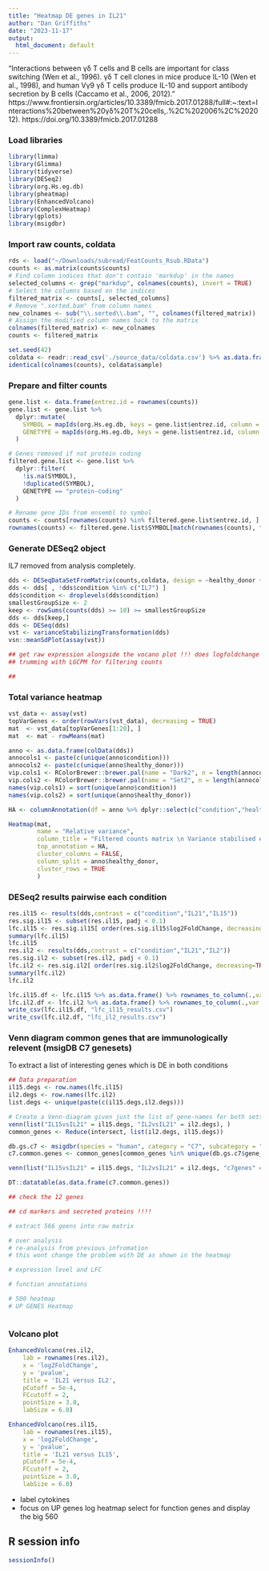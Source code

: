 ```yaml
---
title: "Heatmap DE genes in IL21"
author: "Dan Griffiths"
date: "2023-11-17"
output:
  html_document: default
---
```


"Interactions between γδ T cells and B cells are important for class switching (Wen et al., 1996). γδ T cell clones in mice produce IL-10 (Wen et al., 1998), and human Vγ9 γδ T cells produce IL-10 and support antibody secretion by B cells (Caccamo et al., 2006, 2012)."
https://www.frontiersin.org/articles/10.3389/fmicb.2017.01288/full#:~:text=Interactions%20between%20γδ%20T%20cells,.%2C%202006%2C%202012).
https://doi.org/10.3389/fmicb.2017.01288

### Load libraries

```r
library(limma)
library(Glimma)
library(tidyverse)
library(DESeq2)
library(org.Hs.eg.db)
library(pheatmap)
library(EnhancedVolcano)
library(ComplexHeatmap)
library(gplots)
library(msigdbr)
```

### Import raw counts, coldata
```r
rds <- load("~/Downloads/subread/FeatCounts_Rsub.RData")
counts <- as.matrix(counts$counts)
# Find column indices that don't contain 'markdup' in the names
selected_columns <- grep("markdup", colnames(counts), invert = TRUE)
# Select the columns based on the indices
filtered_matrix <- counts[, selected_columns]
# Remove ".sorted.bam" from column names
new_colnames <- sub("\\.sorted\\.bam", "", colnames(filtered_matrix))
# Assign the modified column names back to the matrix
colnames(filtered_matrix) <- new_colnames
counts <- filtered_matrix
```

```r
set.seed(42)
coldata <- readr::read_csv('./source_data/coldata.csv') %>% as.data.frame()
identical(colnames(counts), coldata$sample)
```

### Prepare and filter counts
```r
gene.list <- data.frame(entrez.id = rownames(counts))
gene.list <- gene.list %>%
  dplyr::mutate(
    SYMBOL = mapIds(org.Hs.eg.db, keys = gene.list$entrez.id, column = "SYMBOL", keytype = "ENTREZID"),
    GENETYPE = mapIds(org.Hs.eg.db, keys = gene.list$entrez.id, column = "GENETYPE", keytype = "ENTREZID")
  )

# Genes removed if not protein coding
filtered.gene.list <- gene.list %>%
  dplyr::filter(
    !is.na(SYMBOL),
    !duplicated(SYMBOL),
    GENETYPE == "protein-coding"
  )

# Rename gene IDs from ensembl to symbol
counts <- counts[rownames(counts) %in% filtered.gene.list$entrez.id, ]
rownames(counts) <- filtered.gene.list$SYMBOL[match(rownames(counts), filtered.gene.list$entrez.id)]
```

### Generate DESeq2 object
IL7 removed from analysis completely.
```r
dds <- DESeqDataSetFromMatrix(counts,coldata, design = ~healthy_donor + condition)
dds <- dds[ , !dds$condition %in% c("IL7") ] 
dds$condition <- droplevels(dds$condition)
smallestGroupSize <- 2
keep <- rowSums(counts(dds) >= 10) >= smallestGroupSize
dds <- dds[keep,]
dds <- DESeq(dds)
vst <- varianceStabilizingTransformation(dds)
vsn::meanSdPlot(assay(vst))

## get raw expression alongside the vocano plot !!! does logfoldchange relate to abundance
## trumming with LGCPM for filtering counts

## 
```


### Total variance heatmap
```r
vst_data <- assay(vst)
topVarGenes <- order(rowVars(vst_data), decreasing = TRUE)
mat  <- vst_data[topVarGenes[1:20], ]
mat  <- mat - rowMeans(mat)

anno <- as.data.frame(colData(dds))
annocols1 <- paste(c(unique(anno$condition)))
annocols2 <- paste(c(unique(anno$healthy_donor)))
vip.cols1 <- RColorBrewer::brewer.pal(name = "Dark2", n = length(annocols1))
vip.cols2 <- RColorBrewer::brewer.pal(name = "Set2", n = length(annocols2))
names(vip.cols1) = sort(unique(anno$condition))
names(vip.cols2) = sort(unique(anno$healthy_donor))

HA <- columnAnnotation(df = anno %>% dplyr::select(c("condition","healthy_donor")), col = list(condition=vip.cols1,healthy_donor=vip.cols2))

Heatmap(mat, 
        name = "Relative variance",
        column_title = "Filtered counts matrix \n Variance stabilised expression heatmap \n Gene expression relative to the mean", 
        top_annotation = HA, 
        cluster_columns = FALSE, 
        column_split = anno$healthy_donor,
        cluster_rows = TRUE
        )

```

### DESeq2 results pairwise each condition
```r
res.il15 <- results(dds,contrast = c("condition","IL21","IL15"))
res.sig.il15 <- subset(res.il15, padj < 0.1)
lfc.il15 <- res.sig.il15[ order(res.sig.il15$log2FoldChange, decreasing=TRUE), ]
summary(lfc.il15)
lfc.il15
res.il2 <- results(dds,contrast = c("condition","IL21","IL2"))
res.sig.il2 <- subset(res.il2, padj < 0.1)
lfc.il2 <- res.sig.il2[ order(res.sig.il2$log2FoldChange, decreasing=TRUE), ]
summary(lfc.il2)
lfc.il2

lfc.il15.df <- lfc.il15 %>% as.data.frame() %>% rownames_to_column(.,var = 'GENE_ID')
lfc.il2.df <- lfc.il2 %>% as.data.frame() %>% rownames_to_column(.,var = 'GENE_ID')
write_csv(lfc.il15.df, "lfc_il15_results.csv")
write_csv(lfc.il2.df, "lfc_il2_results.csv")
```

### Venn diagram common genes that are immunologically relevent (msigDB C7 genesets)
To extract a list of interesting genes which is DE in both conditions 
```r
## Data preparation
il15.degs <- row.names(lfc.il15)
il2.degs <- row.names(lfc.il2)
list.degs <- unique(paste(c(il15.degs,il2.degs)))

# Create a Venn-diagram given just the list of gene-names for both sets
venn(list("IL15vsIL21" = il15.degs, "IL2vsIL21" = il2.degs), )
common_genes <- Reduce(intersect, list(il2.degs, il15.degs))

db.gs.c7 <- msigdbr(species = "human", category = "C7", subcategory = "IMMUNESIGDB")
c7.common.genes <- common_genes[common_genes %in% unique(db.gs.c7$gene_symbol)]

venn(list("IL15vsIL21" = il15.degs, "IL2vsIL21" = il2.degs, "c7genes" = c7.common.genes), )

DT::datatable(as.data.frame(c7.common.genes))

## check the 12 genes

## cd markers and secreted proteins !!!!

# extract 566 geens into raw matrix

# over analysis
# re-analysis from previous infromation
# this wont change the problem with DE as shown in the heatmap

# expression level and LFC

# function annotations 

# 500 heatmap
# UP GENES Heatmap



```

### Volcano plot
```r
EnhancedVolcano(res.il2,
    lab = rownames(res.il2),
    x = 'log2FoldChange',
    y = 'pvalue',
    title = 'IL21 versus IL2',
    pCutoff = 5e-4,
    FCcutoff = 2,
    pointSize = 3.0,
    labSize = 6.0)

EnhancedVolcano(res.il15,
    lab = rownames(res.il15),
    x = 'log2FoldChange',
    y = 'pvalue',
    title = 'IL21 versus IL15',
    pCutoff = 5e-4,
    FCcutoff = 2,
    pointSize = 3.0,
    labSize = 6.0)
```

-  label cytokines
- focus on UP genes
log heatmap
select for function genes and display
the big 560


## R session info

```r
sessionInfo()
```
